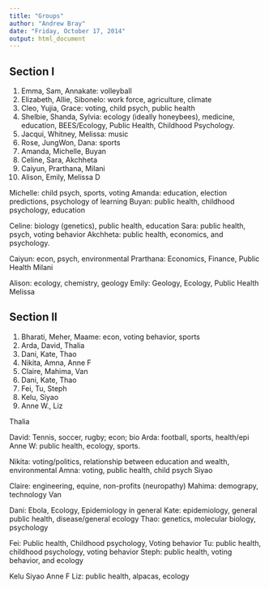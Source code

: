 ```yaml
---
title: "Groups"
author: "Andrew Bray"
date: "Friday, October 17, 2014"
output: html_document
---
```


## Section I
1. Emma, Sam, Annakate: volleyball
2. Elizabeth, Allie, Sibonelo: work force, agriculture, climate
3. Cleo, Yujia, Grace: voting, child psych, public health
4. Shelbie, Shanda, Sylvia: ecology (ideally honeybees), medicine, education, BEES/Ecology, Public Health, Childhood Psychology.
5. Jacqui, Whitney, Melissa: music
6. Rose, JungWon, Dana: sports
7. Amanda, Michelle, Buyan
8. Celine, Sara, Akchheta
9. Caiyun, Prarthana, Milani
10. Alison, Emily, Melissa D

Michelle: child psych, sports, voting
Amanda: education, election predictions, psychology of learning
Buyan: public health, childhood psychology, education

Celine: biology (genetics), public health, education
Sara: public health, psych, voting behavior
Akchheta: public health, economics, and psychology.

Caiyun: econ, psych, environmental
Prarthana: Economics, Finance, Public Health
Milani

Alison: ecology, chemistry, geology
Emily: Geology, Ecology, Public Health
Melissa



## Section II
1. Bharati, Meher, Maame: econ, voting behavior, sports
2. Arda, David, Thalia
3. Dani, Kate, Thao
4. Nikita, Amna, Anne F
5. Claire, Mahima, Van
6. Dani, Kate, Thao
7. Fei, Tu, Steph
8. Kelu, Siyao
9. Anne W., Liz

Thalia

David: Tennis, soccer, rugby; econ; bio
Arda: football, sports, health/epi
Anne W: public health, ecology, sports.


Nikita: voting/politics, relationship between education and wealth, environmental
Amna: voting, public health, child psych
Siyao


Claire: engineering, equine, non-profits (neuropathy)
Mahima: demograpy, technology
Van

Dani: Ebola, Ecology, Epidemiology in general
Kate: epidemiology, general public health, disease/general ecology
Thao: genetics, molecular biology, psychology

Fei: Public health, Childhood psychology, Voting behavior
Tu: public health, childhood psychology, voting behavior
Steph: public health, voting behavior, and ecology

Kelu
Siyao
Anne F
Liz: public health, alpacas, ecology


